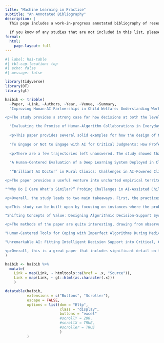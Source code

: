 ```yaml
---
title: "Machine Learning in Practice"
subtitle: "An Annotated Bibliography"
description: |
  This page includes a work-in-progress annotated bibliography of research on how machine learning applications are used in people's work practices. By focusing on situated instances of technology-in-use, these studies provide rich descriptions of people's experiences with and perceptions of machine learning applications to support future designers.
  
  If you know of any studies that are not included in this list, please send them to my email address: tyler[dot]reinmund[at]cs.ox.ac.uk
format:
  html:
    page-layout: full
---
```


```r
#| label: hai-table
#| tbl-cap-location: top
#| echo: false
#| message: false

library(tidyverse)
library(DT)
library(gt)

haibib <- tribble(
  ~Paper, ~Link, ~Authors, ~Year, ~Venue, ~Summary,
  "Improving Human-AI Partnerships in Child Welfare: Understanding Worker Practices, Challenges, and Desires for Algorithmic Decision Support", "https://doi.org/10.1145/3491102.3517439", "Kawakami, Anna and Sivaraman, Venkatesh and Cheng, Hao-Fei and Stapleton, Logan and Cheng, Yanghuidi and Qing, Diana and Perer, Adam and Wu, Zhiwei Steven and Zhu, Haiyi and Holstein, Kenneth", 2022, "CHI", "<p>This paper reports on one of the first qualitative studies on how workers at the Allegheny County Office of Children, Youth, and Families engage with the Allegheny Family Screening Tool (AFST). The AFST is a machine learning application for child maltreatment call screeners to use to assess risk and prioritise referred cases. Drawing on contextual inquiries and semi-structured interviews conducted over two sessions, the researchers offer four findings. Workers draw upon contextual information regarding a case that is not captured in the model to calibrate their reliance on the tool’s output, employ informal strategies to learn about the model’s behaviour, are influenced by organisational pressures and incentives to use the tool, and perceive there to be a misalignment between the output of their decision and the predictive target of the model.<p>

<p>The study provides a strong case for how decisions at both the level of the organisation and model design influence workers’ reliance on the tool, and show that practices and experiences with a tool such as AFST are variegated even within the same organisation. Also, I like how they used their two modes of data collection to identify an inconsistency in workers’ perspectives voiced in the interviews and their behaviour observed through the contextual inquiries. Yet, the duration of the study was short (only 2 days of observations an interviews over a 2 week period), so I wonder what other consistencies they may not have been around to observe.<p>",

  "Evaluating the Promise of Human-Algorithm Collaborations in Everyday Work Practices", "https://doi.org/10.1145/3359245", "Wolf, Christine and Blomberg, Jeanette", 2019, "CSCW", "<p>This paper presents results on the design and evaluation of an NLP tool to support IT architects during the requirements definition stage of solution design projects. Their results focus on three activities supported by the tool, highlighting that the positive expectations held by the architects are underlined by the challenges they currently experience. For example, the architects relish the potential for ML support on a laborious task, but note that the current design of the tool does not facilitate coordination amongst teammates and are concerned that the tool — based on data from historical cases — limits their ability to propose solutions that align with emerging market trends. One of the main takeaways the authors draw from their findings is that ML should not be envisioned as a tool to supplant human decision-making; rather, the capabilities of ML and those of humans should complement one another, accounting for the other’s deficiencies.<p>
  
  <p>This paper provides several solid examples for how the design of ML-based applications do not support the work practices of the IT architects. The authors go at lengths to signal the continuity between their work and past studies on “situated work practices,” as they call it. It leaves me wondering what aspects of ML make the problem of designing for practices any different or more difficult for traditional software systems.<p>",
  
  "To Engage or Not to Engage with AI for Critical Judgments: How Professionals Deal with Opacity When Using AI for Medical Diagnosis", "https://doi.org/10.1287/orsc.2021.1549", "Sarah Lebovitz, Hila Lifshitz-Assaf, Natalia Levina", 2022, "Org. Science", "<p>Over 10 months of ethnographic fieldwork in a large US hospital, Lebovtiz et al. report on the use of three different AI tools by radiologists in lung cancer, breast cancer, and bone age measurement imaging departments. The main finding that the authors put forward is the concept of “AI interrogation practices.” These refer to the extra work radiologists put in to build an understanding of a model’s predictions when they diverge from their own judgment. Importantly, not all radiologists across the three departments employed interrogation practices; the authors suggest that future research should explore why this is the case.<p>
  
  <p>There are a few trajectories left unanswered. The study showed that there were a greater number of occurrences when the radiologists’ judgments differed from the AI tools. How does the skewed ratio of convergences to divergences affect the radiologists’ experiences with the tools? Divergences can also take multiple forms. There may be instances when the tool identifies a nodule, for example, in an image, but the radiologist does not; and vice versa, the tool may not pick up anything anomalous in an image, whereas the radiologist notices an indication of cancerous cells. How did the actions of radiologists vary across these two types of divergence? Lastly, it would be interesting to explore whether the radiologists who performed the “interrogation practices” helped their patients achieve better health outcomes.<p>",
  
  "A Human-Centered Evaluation of a Deep Learning System Deployed in Clinics for the Detection of Diabetic Retinopathy", "https://doi.org/10.1145/3313831.3376718", "Beede, Emma and Baylor, Elizabeth and Hersch, Fred and Iurchenko, Anna and Wilcox, Lauren and Ruamviboonsuk, Paisan and Vardoulakis, Laura M.", 2020, "CHI", "This paper reports on a contextual evaluation of a deep learning system used for diabetic retinopathy detection in health clinics in Thailand. The authors conduct pre- and post-deployment observations and interviews to understand the nurses workflow with and without the DL system, and evaluate the system’s performance as it is used in a clinical setting. The study points to the importance of contextual evaluations, as they can reveal social and environmental factors which impact model performance that would otherwise be abstracted from in a laboratory setting.",
  
  "“Brilliant AI Doctor” in Rural Clinics: Challenges in AI-Powered Clinical Decision Support System Deployment", "https://doi.org/10.1145/3411764.3445432", "Wang, Dakuo and Wang, Liuping and Zhang, Zhan and Wang, Ding and Zhu, Haiyi and Gao, Yvonne and Fan, Xiangmin and Tian, Feng", 2021, "CHI", "<p>This paper reports on a field study with clinicians in rural China who use a AI clinical decision support system during diagnosis. Their results provide an empirical description of how the use of AI-CDSS in rural clinics is shaped by specific policy, institutional, and medical factors (e.g., there is high demand at rural clinics in China, health care policy limits what services smaller clinics can provide) and outline how clinicians perceive the use of the AI-CDSS.<p>

<p>The paper provides a useful venture into uncharted empirical territory, since most work to date has focused on North America and Europe. Also, their findings resonate with established themes in studies on information systems in health and social care (e.g., workflow integration, interoperability, professional autonomy). The authors offer a fairly light description of their methods, and they do not outline how long they spent at each clinic, whether there were any differences between clinics, and how those related to the observed challenges.<p>",

"“Why Do I Care What’s Similar?” Probing Challenges in AI-Assisted Child Welfare Decision-Making through Worker-AI Interface Design Concepts", "https://doi.org/10.1145/3532106.3533556", "Kawakami, Anna and Sivaraman, Venkatesh and Stapleton, Logan and Cheng, Hao-Fei and Perer, Adam and Wu, Zhiwei Steven and Zhu, Haiyi and Holstein, Kenneth", 2022, "DIS", "<p>The authors report on design workshops to improve the interface design of an algorithmic tool used in child protection call screening in the US. They present 10 design concepts which fall broadly into four themes: engaging with discrepancies between human decisions and model predictions, facilitating interactive machine learning, visualising uncertainty, and providing feedback on decision making performance. After outlining the design concepts, the authors elicit feedback on them from 12 social workers in regards to perceived helpfulness, areas for improvement, and envisioned impact on decision making.<p>

<p>Overall, the study leads to two main takeaways. First, the practices of some users may differ fundamentally from the assumptions built into machine learning. In this case, the social workers disagreed with the assumption that current cases can be compared to past, “similar” cases; their perspective holds that everyone is different and what matters when making a decision about someone’s case is their case, not anyone else’s. Second, the authors provide a use case for effective engagement with users in the design of ML-based software. The approach followed seems quite in-depth and engaging, based on observational studies, interviews, and design probes.<p>

<p>This study can be built upon by focusing on instances where the problem is not to re-design an existing interface, but rather to design an entirely new tool based on the needs of the users. It feels that they are trying to improve a “solution” that may not have been the right solution in the first place. Additionally, how could these efforts be extended beyond the interface? Similarly, this focus on the interface exclusively may have precluded them from considering changes that portray call screening as a collaborative practice; there seems to be the assumption that this work is done individually.<p>",

"Shifting Concepts of Value: Designing Algorithmic Decision-Support Systems for Public Services", "https://doi.org/10.1145/3419249.3420149", "Naja Holten Møller, Irina Shklovski, and Thomas T. Hildebrandt", 2020, "NordiCHI", "<p>This paper reports on a series of participatory design workshops held with case workers, data scientists, and system developers that were involved in the development of an algorithmic decision-support system for job placement services in Denmark. The findings point to how the legitimacy of such tools is questioned by the anticipated enduser because of dissonances between how the enduser perceives their role and the role implied by the use of predictive tools, and how the applications of decision-support tools can be re-negotiated.<p>

<p>The methods of the paper are quite interesting, drawing from observational studies, interviews, and PD workshops; it allows them to gather a lot of interesting data from a range of participants. It would have been nice to see what decisions were ultimately settled on, and how power differences affected the discussions in the PD workshops. For example, did data scientists have more organisational power than the case workers? And how about the managers who ostensibly conceived of the decision support tool in the first place?<p>",

"Human-Centered Tools for Coping with Imperfect Algorithms During Medical Decision-Making", "https://doi.org/10.1145/3290605.3300234", "Cai, Carrie J. and Reif, Emily and Hegde, Narayan and Hipp, Jason and Kim, Been and Smilkov, Daniel and Wattenberg, Martin and Viegas, Fernanda and Corrado, Greg S. and Stumpe, Martin C. and Terry, Michael", 2019, "CHI", "A group of Google researchers evaluate the performance and acceptance of a content-based image retrieval system with interactive elements for use in pathology diagnoses. After engaging with three pathologists on their perspectives of CBIR systems, the researchers conduct a user study with a cohort of twelve pathologists, and ask them to evaluate the system in comparison to a traditional interface along measures of diagnostic utility, mental support for decision-making, workload, trust, future use, and overall preference.  One of most interesting finding that comes from this paper is that the use of refinement tools (i.e. interactive ML) enables system users to develop mental models of the ML algorithm, thereby increasing their willingness to use it.",

"Unremarkable AI: Fitting Intelligent Decision Support into Critical, Clinical Decision-Making Processes", "https://doi.org/10.1145/3290605.3300468", "Yang, Qian and Steinfeld, Aaron and Zimmerman, John", 2019, "CHI", "<p>Clinical decision support tools (DSTs) perform well in the lab, but often fail when implemented. Commonly cited reasons for this failure is that the design does not consider clinicians workflows and the collaborative nature of clinicians work. The study designs a clinical DST to support in the VAD implant decision process, and evaluate their design in three US hospitals. Their evaluation seeks to answer the questions: “(1) would clinicians naturally encounter the DST within their current workflow? (2) Would clinicians accept computational decision support in the public context of the meeting? (3) Does placing the prediction in the corner present the right amount of unremarkability?” (p. 4). The authors find that the recurrent multidisciplinary implant decision meeting is the time and place where clinicians are most likely to encounter a DST, and that there is not much resistance to its use in that setting. Physicians, surgeons, and mid-levels each saw a benefit in its use, and these tended to vary across their roles. But, there were a series of challenges offered by the VAD team during the evaluation. Clinicians were considered with the credibility of the model (its data source, whether its been validated in clinical trials, and where its been published), the ethics of using a prediction based on population-level statistics for individual patient decisions, and the static representation of the prediction.<p>

<p>Overall, this is a great paper that includes significant detail on the concerns of physicians, potential incompatibilities between DSTs and their actual decision making processes, and factors researchers should consider when designing their own studies. But, I am left with the question of why did they choose VAD implants as the right place to intervene in. They do not mention that it is a particularly complicated decision, nor is it prone to significant human error. I get the sense that they are trying to squeeze ML into this area just for the sake of it.<p>",
)

haibib <- haibib %>%
  mutate(
    Link = map(Link, ~ htmltools::a(href = .x, "Source")),
    Link = map(Link, ~ gt::html(as.character(.x)))
    )

datatable(haibib,
          extensions = c("Buttons", "Scroller"),
          escape = FALSE,
          options = list(dom = "Bltp",
                         class = "display",
                         buttons = "excel"
                         #scrollY = 200,
                         #scrollX = TRUE,
                         #scroller = TRUE
                         )
          )
```

